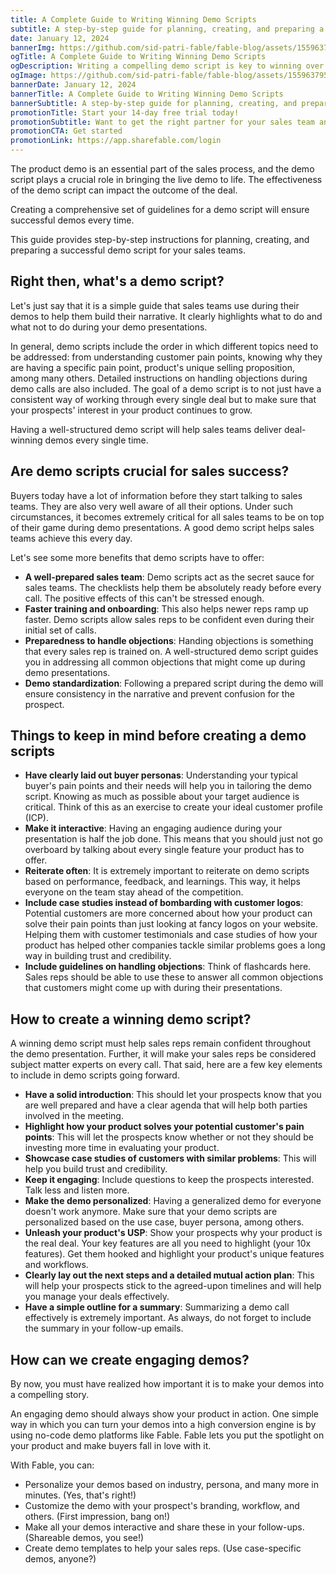 ```yaml
---
title: A Complete Guide to Writing Winning Demo Scripts
subtitle: A step-by-step guide for planning, creating, and preparing a successful demo script for sales teams.
date: January 12, 2024
bannerImg: https://github.com/sid-patri-fable/fable-blog/assets/155963795/17c6cff0-0722-4680-9baa-ddc9e7597701
ogTitle: A Complete Guide to Writing Winning Demo Scripts
ogDescription: Writing a compelling demo script is key to winning over your audience. This complete guide provides you with all the tips and tricks you need to create a winning demo script that will impress your prospects.
ogImage: https://github.com/sid-patri-fable/fable-blog/assets/155963795/17c6cff0-0722-4680-9baa-ddc9e7597701
bannerDate: January 12, 2024
bannerTitle: A Complete Guide to Writing Winning Demo Scripts
bannerSubtitle: A step-by-step guide for planning, creating, and preparing a successful demo script for sales teams.
promotionTitle: Start your 14-day free trial today!
promotionSubtitle: Want to get the right partner for your sales team and close more deals?
promotionCTA: Get started
promotionLink: https://app.sharefable.com/login
---
```



<Content toc={props.toc}>

The product demo is an essential part of the sales process, and the demo script plays a crucial role in bringing the live demo to life. The effectiveness of the demo script can impact the outcome of the deal.

Creating a comprehensive set of guidelines for a demo script will ensure successful demos every time.

This guide provides step-by-step instructions for planning, creating, and preparing a successful demo script for your sales teams.

## Right then, what's a demo script?

Let's just say that it is a simple guide that sales teams use during their demos to help them build their narrative. It clearly highlights what to do and what not to do during your demo presentations.

In general, demo scripts include the order in which different topics need to be addressed: from understanding customer pain points, knowing why they are having a specific pain point, product's unique selling proposition, among many others. Detailed instructions on handling objections during demo calls are also included. The goal of a demo script is to not just have a consistent way of working through every single deal but to make sure that your prospects' interest in your product continues to grow.

Having a well-structured demo script will help sales teams deliver deal-winning demos every single time.

## Are demo scripts crucial for sales success?

Buyers today have a lot of information before they start talking to sales teams. They are also very well aware of all their options. Under such circumstances, it becomes extremely critical for all sales teams to be on top of their game during demo presentations. A good demo script helps sales teams achieve this every day.

Let's see some more benefits that demo scripts have to offer:

- **A well-prepared sales team**: Demo scripts act as the secret sauce for sales teams. The checklists help them be absolutely ready before every call. The positive effects of this can't be stressed enough.
- **Faster training and onboarding**: This also helps newer reps ramp up faster. Demo scripts allow sales reps to be confident even during their initial set of calls.
- **Preparedness to handle objections**: Handing objections is something that every sales rep is trained on. A well-structured demo script guides you in addressing all common objections that might come up during demo presentations.
- **Demo standardization**: Following a prepared script during the demo will ensure consistency in the narrative and prevent confusion for the prospect.

## Things to keep in mind before creating a demo scripts

- **Have clearly laid out buyer personas**: Understanding your typical buyer's pain points and their needs will help you in tailoring the demo script. Knowing as much as possible about your target audience is critical. Think of this as an exercise to create your ideal customer profile (ICP).
- **Make it interactive**: Having an engaging audience during your presentation is half the job done. This means that you should just not go overboard by talking about every single feature your product has to offer.
- **Reiterate often**: It is extremely important to reiterate on demo scripts based on performance, feedback, and learnings. This way, it helps everyone on the team stay ahead of the competition.
- **Include case studies instead of bombarding with customer logos**: Potential customers are more concerned about how your product can solve their pain points than just looking at fancy logos on your website. Helping them with customer testimonials and case studies of how your product has helped other companies tackle similar problems goes a long way in building trust and credibility.
- **Include guidelines on handling objections**: Think of flashcards here. Sales reps should be able to use these to answer all common objections that customers might come up with during their presentations.

## How to create a winning demo script?

A winning demo script must help sales reps remain confident throughout the demo presentation. Further, it will make your sales reps be considered subject matter experts on every call. That said, here are a few key elements to include in demo scripts going forward.

- **Have a solid introduction**: This should let your prospects know that you are well prepared and have a clear agenda that will help both parties involved in the meeting.
- **Highlight how your product solves your potential customer's pain points**: This will let the prospects know whether or not they should be investing more time in evaluating your product.
- **Showcase case studies of customers with similar problems**: This will help you build trust and credibility.
- **Keep it engaging**: Include questions to keep the prospects interested. Talk less and listen more.
- **Make the demo personalized**: Having a generalized demo for everyone doesn't work anymore. Make sure that your demo scripts are personalized based on the use case, buyer persona, among others.
- **Unleash your product's USP**: Show your prospects why your product is the real deal. Your key features are all you need to highlight (your 10x features). Get them hooked and highlight your product's unique features and workflows.
- **Clearly lay out the next steps and a detailed mutual action plan**: This will help your prospects stick to the agreed-upon timelines and will help you manage your deals effectively.
- **Have a simple outline for a summary**: Summarizing a demo call effectively is extremely important. As always, do not forget to include the summary in your follow-up emails.

## How can we create engaging demos?

By now, you must have realized how important it is to make your demos into a compelling story.

An engaging demo should always show your product in action. One simple way in which you can turn your demos into a high conversion engine is by using no-code demo platforms like Fable. Fable lets you put the spotlight on your product and make buyers fall in love with it.

With Fable, you can:

- Personalize your demos based on industry, persona, and many more in minutes. (Yes, that's right!)
- Customize the demo with your prospect's branding, workflow, and others. (First impression, bang on!)
- Make all your demos interactive and share these in your follow-ups. (Shareable demos, you see!)
- Create demo templates to help your sales reps. (Use case-specific demos, anyone?)

</Content>